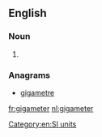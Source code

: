 ==English==

===Noun===
{{en-noun}}

# {{alternative spelling of|gigametre|from=US|lang=en}}

===Anagrams===
* [[gigametre#English|gigametre]]

[[Category:en:SI units]]

[[fr:gigameter]]
[[nl:gigameter]]